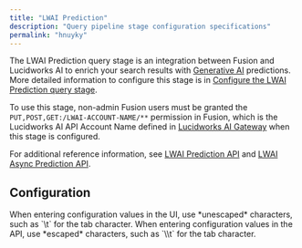 ```yaml
---
title: "LWAI Prediction"
description: "Query pipeline stage configuration specifications"
permalink: "hnuyky"
---
```


The LWAI Prediction query stage is an integration between Fusion and Lucidworks AI to enrich your search results with [Generative AI](/lw-platform/ai/r7ai90/generative-ai) predictions.
More detailed information to configure this stage is in [Configure the LWAI Prediction query stage](/how-to/6w8lxy/configure-fusion-lwai-prediction-query-stage).

To use this stage, non-admin Fusion users must be granted the `PUT,POST,GET:/LWAI-ACCOUNT-NAME/**` permission in Fusion, which is the Lucidworks AI API Account Name defined in [Lucidworks AI Gateway](/lw-platform/ai/41gdb7/lucidworks-ai-gateway) when this stage is configured.

For additional reference information, see [LWAI Prediction API](/lw-platform/ai/8bx4m9/prediction-api) and [LWAI Async Prediction API](/lw-platform/ai/55ug0f/async-prediction-api).

## Configuration

<Tip>
When entering configuration values in the UI, use *unescaped* characters, such as `\t` for the tab character. When entering configuration values in the API, use *escaped* characters, such as `\\t` for the tab character.
</Tip>


<SchemaParamFields schema={schema}/>